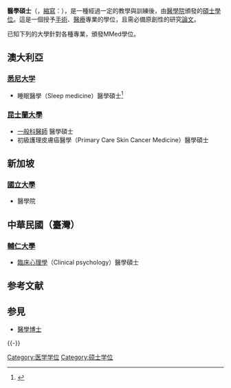 {{medical}}
{{醫學}}
'''醫學碩士'''（{{lang-en|Master of Medicine}}，[[縮寫|縮寫]]：{{lang|en|MMed}}），是一種經過一定的教學與訓練後，由[[醫學院|醫學院]]頒發的[[碩士|碩士]][[學位|學位]]。這是一個授予[[手術|手術]]、[[醫療|醫療]]專業的學位，且需必備原創性的研究[[論文|論文]]。

已知下列的大學針對各種專業，頒發MMed學位。

==澳大利亞==
===[[雪梨大學|悉尼大学]]===
*睡眠醫學（Sleep medicine）醫學碩士<ref>{{Cite web |url=http://www.sleep.med.usyd.edu.au/masters.htm |title=存档副本 |accessdate=2013-08-17 |archive-date=2011-07-06 |archive-url=https://web.archive.org/web/20110706120549/http://www.sleep.med.usyd.edu.au/masters.htm |dead-url=no }}</ref>

===[[昆士蘭大學|昆士蘭大學]]===
*[[一般科醫師|一般科醫師]] 醫學碩士
*初級護理皮膚癌醫學（Primary Care Skin Cancer Medicine）醫學碩士

==新加坡==
===[[新加坡國立大學|國立大學]]===
*醫學院

==中華民國（臺灣）==
===[[輔仁大學|輔仁大學]]===
* [[臨床心理學|臨床心理學]]（Clinical psychology）醫學碩士

== 参考文献 ==
{{Reflist}}

== 参見 ==
* [[醫學博士|醫學博士]]

{{-}}
{{学位}}

[[Category:医学学位|Category:医学学位]]
[[Category:硕士学位|Category:硕士学位]]
